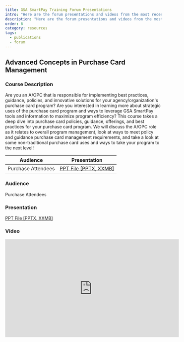 ```yaml
---
title: GSA SmartPay Training Forum Presentations
intro: "Here are the forum presentations and videos from the most recent GSA SmartPay Training Forum."
description: "Here are the forum presentations and videos from the most recent GSA SmartPay Training Forum."
order: 6
category: resources
tags:
  - publications
  - forum
---
```


## Advanced Concepts in Purchase Card Management

### Course Description
Are you an A/OPC that is responsible for implementing best practices, guidance, policies, and innovative solutions for your agency/organization's purchase card program? Are you interested in learning more about strategic uses of the purchase card program and ways to leverage GSA SmartPay tools and information to maximize program efficiency? This course takes a deep dive into purchase card policies, guidance, offerings, and best practices for your purchase card program. We will discuss the A/OPC role as it relates to overall program management, look at ways to meet policy and guidance purchase card management requirements, and take a look at some non-traditional purchase card uses and ways to take your program to the next level!

| Audience      | Presentation |
| ----------- | ----------- |
| Purchase Attendees | [PPT File [PPTX, XXMB]](/files/GSA001_Advanced_Concepts_in_Purchase_Card_Management.pptx) |

### Audience
Purchase Attendees

### Presentation
[PPT File [PPTX, XXMB]](/files/GSA001_Advanced_Concepts_in_Purchase_Card_Management.pptx) 

### Video
<iframe width="560" height="315" src="https://www.youtube.com/embed/bI9C8DmCITY?si=MMpsxcCFPhvr_l40" title="YouTube video player" frameborder="0" allow="accelerometer; autoplay; clipboard-write; encrypted-media; gyroscope; picture-in-picture; web-share" allowfullscreen></iframe>
